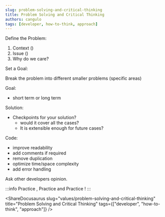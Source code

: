 ```yaml
---
slug: problem-solving-and-critical-thinking
title: Problem Solving and Critical Thinking
authors: cangulo
tags: [developer, how-to-think, approach]
---
```



<!--truncate-->

Define the Problem:

1. Context ()
2. Issue ()
3. Why do we care?

Set a Goal:

Break the problem into different smaller problems (specific areas)

Goal:
* short term or long term

Solution:
* Checkpoints for your solution?
  * would it cover all the cases?
  * It is extensible enough for future cases?


Code:

* improve readability
* add comments if required
* remove duplication
* optimize time/space complexity
* add error handling

Ask other developers opinion.

:::info
Practice , Practice and Practice !
:::

<AboutMe/>

<ShareDocusaurus 
  slug="values/problem-solving-and-critical-thinking" 
  title="Problem Solving and Critical Thinking" 
  tags={["developer", "how-to-think", "approach"]} />